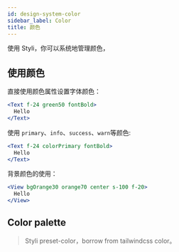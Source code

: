 ```yaml
---
id: design-system-color
sidebar_label: Color
title: 颜色
---
```



使用 Styli，你可以系统地管理颜色，

## 使用颜色

直接使用颜色属性设置字体颜色：

```jsx live
<Text f-24 green50 fontBold>
  Hello
</Text>
```

使用 `primary`、`info`、`success`、`warn`等颜色:

```jsx live
<Text f-24 colorPrimary fontBold>
  Hello
</Text>
```

背景颜色的使用：

```jsx live
<View bgOrange30 orange70 center s-100 f-20>
  Hello
</View>
```

## Color palette

> Styli preset-color，borrow from tailwindcss color。

<Colors />
